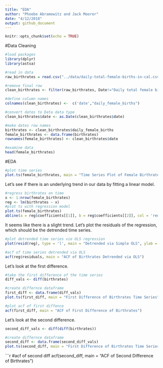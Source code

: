```yaml
---
title: "EDA"
author: "Phoebe Abramowitz and Jack Moorer"
date: "4/12/2018"
output: github_document
---
```


```r
knitr::opts_chunk$set(echo = TRUE)
```

#Data Cleaning

```r
#load packages
library(dplyr)
library(astsa)

#read in data
raw_birthrates = read.csv("../data/daily-total-female-births-in-cal.csv")

#remove final row
clean_birthrates <- filter(raw_birthrates, Date!="Daily total female births in California")

#define column names
colnames(clean_birthrates) <-  c('date',"daily_female_births")

#convert dates to Data data type
clean_birthrates$date <- as.Date(clean_birthrates$date)

#make dates row names
birthrates <- clean_birthrates$daily_female_births
female_birthrates <- data.frame(birthrates)
rownames(female_birthrates) <- clean_birthrates$date

#examine data
head(female_birthrates)
```

#EDA
```r
#plot time series
plot.ts(female_birthrates, main = "Time Series Plot of Female Birthrate Data")
```

Let's see if there is an underlying trend in our data by fitting a linear model.

```r
#regress birthrates on time
x <- 1:nrow(female_birthrates)
reg <- lm(birthrates ~ x)
#plot ts with regression model
plot.ts(female_birthrates)
abline(a = reg$coefficients[[1]], b = reg$coefficients[[2]], col = 'red')
```
 
It seems like there is a slight trend. Let's plot the residuals of the regression, which should be the detrended time series.


```r
#plot detrended time series vie OLS regression
plot(resid(reg), type = 'l', main = "Detrended via Simple OLS", ylab = "Birthrates Detrended", xlab = "Time")
```
 
```r
#acf of time series detrended via OLS
acf(reg$residuals, main = "ACF of Birthrates Detrended via OLS")
```
 

Let's look at the first difference.
 
 
```r
#take the first difference of the time series
diff_vals <- diff(birthrates)

#create differnce dataframe
first_diff <- data.frame(diff_vals)
plot.ts(first_diff, main = "First Difference of Birthrates Time Series")
```
 
```r
#plot acf of first diffence
acf(first_diff, main = "ACF of First Difference of Birthrates")
```
 
Let's look at the second difference.

```r
second_diff_vals <- diff(diff(birthrates))

#create differnce dataframe
second_diff <- data.frame(second_diff_vals)
plot.ts(second_diff, main = "First Difference of Birthrates Time Series")
```
```r
#acf of second diff
acf(second_diff, main = "ACF of Second Difference of Birthrates")